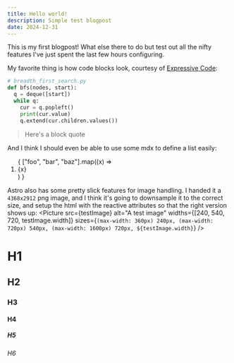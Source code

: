 ```yaml
---
title: Hello world!
description: Simple test blogpost
date: 2024-12-31
---
```


This is my first blogpost! What else there to do but test out all the nifty features
I've just spent the last few hours configuring.

My favorite thing is how code blocks look, courtesy of [Expressive Code](https://expressive-code.com/):

```python
# breadth_first_search.py
def bfs(nodes, start):
  q = deque([start])
  while q:
    cur = q.popleft()
    print(cur.value)
    q.extend(cur.children.values())
```

> Here's a block quote

And I think I should even be able to use some mdx to define a list easily:
<ol class="list-decimal">
{
    ["foo", "bar", "baz"].map((x) => <li>{x}</li>)
}
</ol>

Astro also has some pretty slick features for image handling. I handed it a `4368x2912` png image,
and I think it's going to downsample it to the correct size, and setup the html with the reactive attributes
so that the right version shows up:
<Picture src={testImage}
      alt="A test image"
      widths={[240, 540, 720, testImage.width]}
      sizes={`(max-width: 360px) 240px, (max-width: 720px) 540px, (max-width: 1600px) 720px, ${testImage.width}`} />


# H1
## H2
### H3
#### H4
##### H5
###### H6